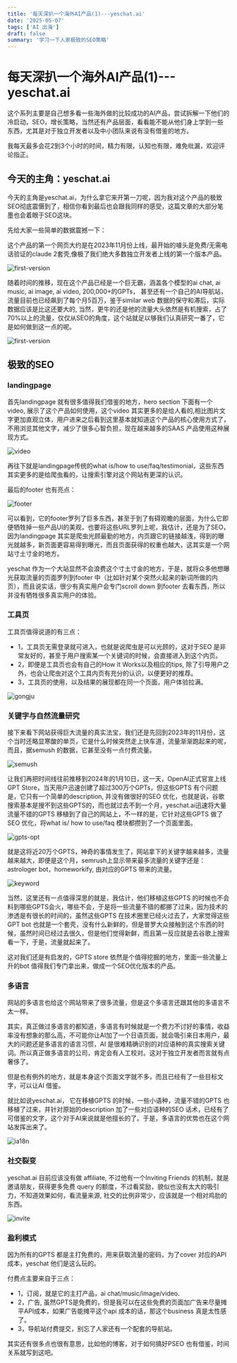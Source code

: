 ```yaml
---
title: '每天深扒一个海外AI产品(1)---yeschat.ai'
date: '2025-05-07'
tags: ['AI 出海']
draft: false
summary: '学习一下人家极致的SEO策略'
---
```


# 每天深扒一个海外AI产品(1)---yeschat.ai


这个系列主要是自己想多看一些海外做的比较成功的AI产品，尝试拆解一下他们的冷启动，SEO，增长策略，当然还有产品层面，看看能不能从他们身上学到一些东西，尤其是对于独立开发者以及中小团队来说有没有借鉴的地方。

我每天最多会花2到3个小时的时间，精力有限，认知也有限，难免纰漏，欢迎评论指正。


## 今天的主角：yeschat.ai

今天的主角是yeschat.ai，为什么拿它来开第一刀呢，因为我对这个产品的极致SEO彻底震慑到了，相信你看到最后也会跟我同样的感受，这篇文章的大部分笔墨也会着眼于SEO这块。

先给大家一些简单的数据震撼一下：

这个产品的第一个网页大约是在2023年11月份上线，最开始的噱头是免费/无需电话验证的claude 2套壳,像极了我们绝大多数独立开发者上线的第一个版本产品。

![first-version](/static/images/01-yes-chat/claude2.png)

随着时间的推移，现在这个产品已经是一个巨无霸，涵盖各个模型的ai chat, ai music, ai image, ai video, 200,000+的GPTs， 甚至还有一个自己的AI导航站，流量目前也已经飙到了每个月5百万，鉴于similar web 数据的保守和滞后，实际数据应该是比这还要大的, 当然，更牛的还是他的流量大头依然是有机搜索，占了70%以上的流量，仅仅从SEO的角度，这个站就足以够我们认真研究一番了，它是如何做到这一点的呢。

![first-version](/static/images/01-yes-chat/now.png)


## 极致的SEO


### landingpage


首先landingpage 就有很多值得我们借鉴的地方，hero section 下面有一个video, 展示了这个产品如何使用，这个video 其实更多的是给人看的,相比图片文字更加直观立体，用户进来之后看到这里基本就知道这个产品的核心使用方式了，不用浏览其他文字，减少了很多心智负担，现在越来越多的SAAS 产品使用这种展现方式。

![video](/static/images/01-yes-chat/video.gif)

再往下就是landingpage传统的what is/how to use/faq/testimonial，这些东西其实更多的是给爬虫看的，让搜索引擎对这个网站有更深的认识。

最后的footer 也有亮点：

![footer](/static/images/01-yes-chat/footer.png)

可以看到，它的footer罗列了巨多东西，甚至于到了有碍观瞻的层面，为什么它即便牺牲掉一些产品UI的美观，也要将这些URL罗列上呢，我估计，还是为了SEO，因为landingpage 其实是爬虫光顾最勤的地方，内页跟它的链接越浅，得到的曝光就越多，新页面更容易得到曝光，而且页面获得的权重也越大，这其实是一个网站寸土寸金的地方。

yeschat 作为一个大站显然不会浪费这个寸土寸金的地方，于是，就将众多他想曝光获取流量的页面罗列到footer 中（比如针对某个突然火起来的新词所做的内页），而且说实话，很少有真实用户会专门scroll down 到footer 去看东西，所以并没有牺牲很多真实用户的体验。


### 工具页

工具页值得说道的有三点：

- 1，工具页无需登录就可进入，也就是说爬虫是可以光顾的，这对于SEO 是非常友好的，甚至于用户搜索某一个关键词的时候，会直接进入到这个内页。
- 2，即便是工具页也会有自己的How It Works以及相应的tips, 除了引导用户之外，也会让爬虫对这个工具内页有充分的认识，以便更好的推荐。
- 3，工具页的使用，以及结果的展现都在同一个页面，用户体验拉满。

![gongju](/static/images/01-yes-chat/gongju.png)


### 关键字与自然流量研究

接下来看下网站获得巨大流量的真实法宝，我们还是先回到2023年的11月份，这个当时还略显寒酸的单页，它是什么时候突然走上快车道，流量渐渐跑起来的呢，而且，据semush 的数据，它甚至没有一点付费流量。

![semush](/static/images/01-yes-chat/semush.png)

让我们再把时间线往前推移到2024年的1月10日，这一天，OpenAI正式官宣上线GPT Store，当天用户迅速创建了超过300万个GPTs，但这些GPTS 有个问题是，它只有一个简单的description, 并没有做很好的SEO 优化，也就是说，谷歌搜索基本是搜不到这些GPTS的，而也就过去不到一个月，yeschat.ai迅速将大量流量不错的GPTS 移植到了自己的网站上，不一样的是，它针对这些GPTS 做了SEO 优化，将what is/ how to use/faq 模块都攒到了一个页面里面。

![gpts-opt](/static/images/01-yes-chat/gpts-opt.png)

就是这将近20万个GPTS，神奇的事情发生了，网站拿下的关键字越来越多，流量越来越大，即便是这个月，semrush上显示带来最多流量的关键字还是：astrologer bot，homeworkify, 由对应的GPTS 带来的流量。

![keyword](/static/images/01-yes-chat/keyword.png)

当然，这里还有一点值得深思的就是，我估计，他们移植这些GPTS 的时候也不会料到哪些GPTS会火，哪些不会，于是将一些流量不错的都挪了过来，因为技术的渗透是有很长的时间的，虽然这些GPTS 在技术圈里已经火过去了，大家觉得这些GPT bot 也就是一个套壳，没有什么新鲜的，但是普罗大众接触到这个东西的时候，虽然时间已经过去很久，但是他们觉得新鲜，而且第一反应就是去谷歌上搜索看一下，于是，流量就起来了。

这对我们还是有启发的，GPTS store 依然是个值得挖掘的地方，里面一些流量上升的bot 值得我们专门拿出来，做成一个SEO优化版本的产品。


### 多语言

网站的多语言也给这个网站带来了很多流量，但是这个多语言还跟其他的多语言不太一样。

其实，真正做过多语言的都知道，多语言有时候就是一个费力不讨好的事情，收益率没有想象的那么高，不可能你让AI加了一个日语页面，就会吸引来日本用户，最大的问题还是多语言的语言习惯，AI 是很难精确识别的对应语种的真实搜索关键词。所以真正做多语言的公司，肯定会有人工校对。这对于独立开发者而言就有点奢侈了。

但是也有例外的地方，就是本身这个页面文字就不多，而且已经有了一些目标文字，可以让AI 借鉴。

就比如说yeschat.ai， 它在移植GPTS 的时候，一些小语种，流量不错的GPTS 也移植了过来，并针对原始的description 加了一些对应语种的SEO 话术，已经有了可借鉴的文字，这个对于AI来说就是他擅长的了。于是，多语言的优势也在这个网站发挥出来了。

![ia18n](/static/images/01-yes-chat/multi-language.png)


### 社交裂变

yeschat.ai 目前应该没有做 affiliate, 不过他有一个Inviting Friends 的机制，就是邀请朋友，获得更多免费 query 的额度，不过看奖励，貌似也没有太大的吸引力，不知道效果如何，看流量来源, 社交的比例非常少，应该就是一个相对鸡肋的东西。

![invite](/static/images/01-yes-chat/invite.png)


### 盈利模式

因为所有的GPTS 都是主打免费的，用来获取流量的密码，为了cover 对应的API 成本，yeschat 他们是这么玩的。

付费点主要来自于三点：

 - 1，订阅，就是它的主打产品，ai chat/music/image/video.
 - 2，广告, 虽然GPTS是免费的，但是我可以在这些免费的页面加广告来尽量摊平API成本，如果广告能摊平这个api 成本的话，那这个business 真是太性感了。
 - 3，导航站付费提交，别忘了人家还有一个配套的导航站。


其实还有很多点也很有意思，比如他的博客，对于如何搞好PSEO 也有借鉴，时间关系就写到这吧。















